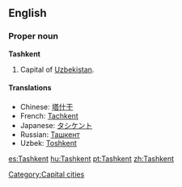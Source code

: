 {{wikipedia}}
==English==

===Proper noun===
'''Tashkent'''
# Capital of [[Uzbekistan]].

====Translations====
*Chinese: [[塔什干]]
*French: [[Tachkent]]
*Japanese: [[タシケント]]
*Russian: [[Ташкент]]
*Uzbek: [[Toshkent]]

[[Category:Capital cities]]

[[es:Tashkent]]
[[hu:Tashkent]]
[[pt:Tashkent]]
[[zh:Tashkent]]